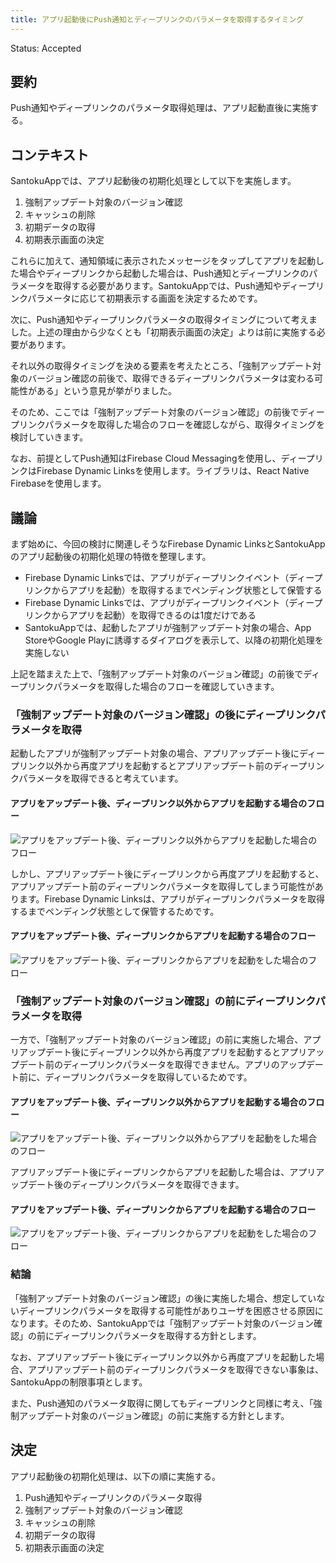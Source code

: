 ```yaml
---
title: アプリ起動後にPush通知とディープリンクのパラメータを取得するタイミング
---
```


Status: Accepted

<!--
Proposed: 提案中
Accepted: 採用
Rejected: 却下
Superseded: 廃止
-->

## 要約

Push通知やディープリンクのパラメータ取得処理は、アプリ起動直後に実施する。

## コンテキスト

SantokuAppでは、アプリ起動後の初期化処理として以下を実施します。

1. 強制アップデート対象のバージョン確認
1. キャッシュの削除
1. 初期データの取得
1. 初期表示画面の決定

これらに加えて、通知領域に表示されたメッセージをタップしてアプリを起動した場合やディープリンクから起動した場合は、Push通知とディープリンクのパラメータを取得する必要があります。SantokuAppでは、Push通知やディープリンクパラメータに応じて初期表示する画面を決定するためです。

次に、Push通知やディープリンクパラメータの取得タイミングについて考えました。上述の理由から少なくとも「初期表示画面の決定」よりは前に実施する必要があります。

それ以外の取得タイミングを決める要素を考えたところ、「強制アップデート対象のバージョン確認の前後で、取得できるディープリンクパラメータは変わる可能性がある」という意見が挙がりました。

そのため、ここでは「強制アップデート対象のバージョン確認」の前後でディープリンクパラメータを取得した場合のフローを確認しながら、取得タイミングを検討していきます。

なお、前提としてPush通知はFirebase Cloud Messagingを使用し、ディープリンクはFirebase Dynamic Linksを使用します。ライブラリは、React Native Firebaseを使用します。

## 議論

まず始めに、今回の検討に関連しそうなFirebase Dynamic LinksとSantokuAppのアプリ起動後の初期化処理の特徴を整理します。

- Firebase Dynamic Linksでは、アプリがディープリンクイベント（ディープリンクからアプリを起動）を取得するまでペンディング状態として保管する
- Firebase Dynamic Linksでは、アプリがディープリンクイベント（ディープリンクからアプリを起動）を取得できるのは1度だけである
- SantokuAppでは、起動したアプリが強制アップデート対象の場合、App StoreやGoogle Playに誘導するダイアログを表示して、以降の初期化処理を実施しない

上記を踏まえた上で、「強制アップデート対象のバージョン確認」の前後でディープリンクパラメータを取得した場合のフローを確認していきます。

### 「強制アップデート対象のバージョン確認」の後にディープリンクパラメータを取得

起動したアプリが強制アップデート対象の場合、アプリアップデート後にディープリンク以外から再度アプリを起動するとアプリアップデート前のディープリンクパラメータを取得できると考えています。

#### アプリをアップデート後、ディープリンク以外からアプリを起動する場合のフロー

![アプリをアップデート後、ディープリンク以外からアプリを起動した場合のフロー](assets/adr-005-deep-links-flow1.drawio.png)

しかし、アプリアップデート後にディープリンクから再度アプリを起動すると、アプリアップデート前のディープリンクパラメータを取得してしまう可能性があります。Firebase Dynamic Linksは、アプリがディープリンクパラメータを取得するまでペンディング状態として保管するためです。

#### アプリをアップデート後、ディープリンクからアプリを起動する場合のフロー

![アプリをアップデート後、ディープリンクからアプリを起動をした場合のフロー](assets/adr-005-deep-links-flow2.drawio.png)

### 「強制アップデート対象のバージョン確認」の前にディープリンクパラメータを取得

一方で、「強制アップデート対象のバージョン確認」の前に実施した場合、アプリアップデート後にディープリンク以外から再度アプリを起動するとアプリアップデート前のディープリンクパラメータを取得できません。アプリのアップデート前に、ディープリンクパラメータを取得しているためです。

<!-- markdownlint-disable MD024 -->

#### アプリをアップデート後、ディープリンク以外からアプリを起動する場合のフロー

<!-- markdownlint-enable MD024 -->

![アプリをアップデート後、ディープリンク以外からアプリを起動をした場合のフロー](assets/adr-005-deep-links-flow3.drawio.png)

アプリアップデート後にディープリンクからアプリを起動した場合は、アプリアップデート後のディープリンクパラメータを取得できます。

<!-- markdownlint-disable MD024 -->

#### アプリをアップデート後、ディープリンクからアプリを起動する場合のフロー

<!-- markdownlint-enable MD024 -->

![アプリをアップデート後、ディープリンクからアプリを起動をした場合のフロー](assets/adr-005-deep-links-flow4.drawio.png)

### 結論

「強制アップデート対象のバージョン確認」の後に実施した場合、想定していないディープリンクパラメータを取得する可能性がありユーザを困惑させる原因になります。そのため、SantokuAppでは「強制アップデート対象のバージョン確認」の前にディープリンクパラメータを取得する方針とします。

なお、アプリアップデート後にディープリンク以外から再度アプリを起動した場合、アプリアップデート前のディープリンクパラメータを取得できない事象は、SantokuAppの制限事項とします。

また、Push通知のパラメータ取得に関してもディープリンクと同様に考え、「強制アップデート対象のバージョン確認」の前に実施する方針とします。

## 決定

アプリ起動後の初期化処理は、以下の順に実施する。

1. Push通知やディープリンクのパラメータ取得
1. 強制アップデート対象のバージョン確認
1. キャッシュの削除
1. 初期データの取得
1. 初期表示画面の決定
